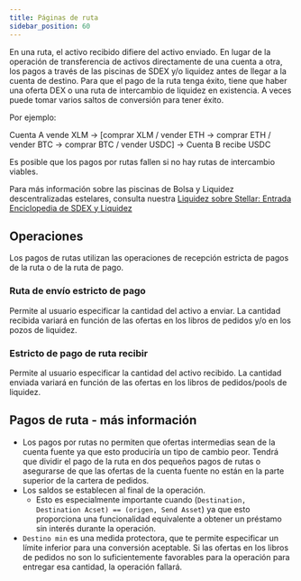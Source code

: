 ```yaml
---
title: Páginas de ruta
sidebar_position: 60
---
```


En una ruta, el activo recibido difiere del activo enviado. En lugar de la operación de transferencia de activos directamente de una cuenta a otra, los pagos a través de las piscinas de SDEX y/o liquidez antes de llegar a la cuenta de destino. Para que el pago de la ruta tenga éxito, tiene que haber una oferta DEX o una ruta de intercambio de liquidez en existencia. A veces puede tomar varios saltos de conversión para tener éxito.

Por ejemplo:

Cuenta A vende XLM → [comprar XLM / vender ETH → comprar ETH / vender BTC → comprar BTC / vender USDC] → Cuenta B recibe USDC

Es posible que los pagos por rutas fallen si no hay rutas de intercambio viables.

Para más información sobre las piscinas de Bolsa y Liquidez descentralizadas estelares, consulta nuestra [Liquidez sobre Stellar: Entrada Enciclopedia de SDEX y Liquidez](../sdex/liquidity-on-stellar-sdex-liquidity-pools.mdx)

## Operaciones

Los pagos de rutas utilizan las operaciones de recepción estricta de pagos de la ruta o de la ruta de pago.

### Ruta de envío estricto de pago

Permite al usuario especificar la cantidad del activo a enviar. La cantidad recibida variará en función de las ofertas en los libros de pedidos y/o en los pozos de liquidez.

### Estricto de pago de ruta recibir

Permite al usuario especificar la cantidad del activo recibido. La cantidad enviada variará en función de las ofertas en los libros de pedidos/pools de liquidez.

## Pagos de ruta - más información

- Los pagos por rutas no permiten que ofertas intermedias sean de la cuenta fuente ya que esto produciría un tipo de cambio peor. Tendrá que dividir el pago de la ruta en dos pequeños pagos de rutas o asegurarse de que las ofertas de la cuenta fuente no están en la parte superior de la cartera de pedidos.
- Los saldos se establecen al final de la operación.
  - Esto es especialmente importante cuando (`Destination, Destination Acset) == (origen, Send Asset`) ya que esto proporciona una funcionalidad equivalente a obtener un préstamo sin interés durante la operación.
- `Destino min` es una medida protectora, que te permite especificar un límite inferior para una conversión aceptable. Si las ofertas en los libros de pedidos no son lo suficientemente favorables para la operación para entregar esa cantidad, la operación fallará.
